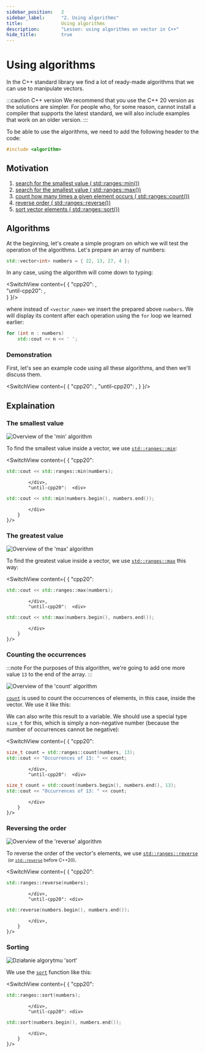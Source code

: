 ```yaml
---
sidebar_position:	2
sidebar_label:		"2. Using algorithms"
title:				Using algorithms
description:		"Lesson: using algorithms on vector in C++"
hide_title:			true
---
```


<!-- Components -->

<!-- Presets -->

<!-- Codes -->


<NotFinished />

# Using algorithms

In the C++ standard library we find a lot of ready-made algorithms
that we can use to manipulate vectors.

:::caution C++ version
We recommend that you use the C++ 20 version as the solutions are simpler.
For people who, for some reason, cannot install a compiler that supports the latest standard,
we will also include examples that work on an older version.
:::

To be able to use the algorithms, we need to add the following header to the code:

```cpp
#include <algorithm>
```

## Motivation

1. [search for the smallest value ( std::ranges::min())](#the-smallest-value)
2. [search for the smallest value ( std::ranges::max())](#the-greatest-value)
3. [count how many times a given element occurs ( std::ranges::count())](#counting-the-occurrences)
4. [reverse order ( std::ranges::reverse())](#reversing-order)
5. [sort vector elements ( std::ranges::sort())](#sorting)

## Algorithms

At the beginning, let's create a simple program on which we will test the operation
of the algorithms. Let's prepare an array of numbers:

```cpp title="🔹 Numbers array"
std::vector<int> numbers = { 22, 13, 27, 4 };
```

In any case, using the algorithm will come down to typing:

<SwitchView content={
		{
			"cpp20":		<AlgoIntroExampleCpp20 />,		
			"until-cpp20":	<AlgoIntroExampleUntilCpp20 />,		
		}
	}/>

where instead of `<vector_name>` we insert the prepared above `numbers`.
We will display its content after each operation using the `for` loop we learned earlier:

```cpp title="🔹 Displaying each number in an array"
for (int n : numbers)
	std::cout << n << ' ';
```

### Demonstration

First, let's see an example code using all these algorithms, and then we'll discuss them.

<SwitchView content={
		{
			"cpp20":		<AlgosOverviewCpp20 />,
			"until-cpp20":	<AlgosOverviewUntilCpp20 />,
		}
	}/>

## Explaination

### The smallest value

<Image center border maxheight="250px"
		src="/img/tutorials/course/basic/arrays/algo-min.gif"
		alt="Overview of the 'min' algorithm"
	/>
<br/>

To find the smallest value inside a vector, we use [`std::ranges::min`](/docs/std/algo/ranges/min):

<SwitchView content={
		{
			"cpp20": <div>

```cpp
std::cout << std::ranges::min(numbers);
```

			</div>,
			"until-cpp20":	<div>

```cpp
std::cout << std::min(numbers.begin(), numbers.end());
```

			</div>		
		}
	}/>

### The greatest value

<Image center border maxheight="250px"
		src="/img/tutorials/course/basic/arrays/algo-max.gif"
		alt="Overview of the 'max' algorithm"
	/>
<br/>

To find the greatest value inside a vector, we use [`std::ranges::max`](/docs/std/algo/ranges/max) this way:

<SwitchView content={
		{
			"cpp20": <div>

```cpp
std::cout << std::ranges::max(numbers);
```

			</div>,
			"until-cpp20":	<div>

```cpp
std::cout << std::max(numbers.begin(), numbers.end());
```

			</div>		
		}
	}/>

### Counting the occurrences

:::note
For the purposes of this algorithm, we're going to add one more value `13` to the end of the array.
:::

<Image center border maxheight="250px"
		src="/img/tutorials/course/basic/arrays/algo-count.gif"
		alt="Overview of the 'count' algorithm"
	/>
<br/>

[`count`](/docs/std/algo/ranges/count) is used to count the occurrences of elements, in this case, inside the vector. We use it like this:

We can also write this result to a variable. We should use a special type `size_t` for this,
which is simply a non-negative number (because the number of occurrences cannot be negative):

<SwitchView content={
		{
			"cpp20": <div>

```cpp
size_t count = std::ranges::count(numbers, 13);
std::cout << "Occurrences of 13: " << count;
```

			</div>,
			"until-cpp20":	<div>

```cpp
size_t count = std::count(numbers.begin(), numbers.end(), 13);
std::cout << "Occurrences of 13: " << count;
```

			</div>		
		}
	}/>

### Reversing the order

<Image center border maxheight="250px"
		src="/img/tutorials/course/basic/arrays/algo-reverse.gif"
		alt="Overview of the 'reverse' algorithm"
	/>
<br/>

To reverse the order of the vector's elements, we use [`std::ranges::reverse`](/docs/std/algo/ranges/reverse/)
&nbsp;<small>(or [`std::reverse`](/docs/std/algo/reverse/) before C++20)</small>.

<SwitchView content={
		{
			"cpp20": <div>

```cpp
std::ranges::reverse(numbers);
```

			</div>,
			"until-cpp20": <div>

```cpp
std::reverse(numbers.begin(), numbers.end());
```

			</div>,
		}
	}/>

### Sorting

<Image center border maxheight="250px"
		src="/img/tutorials/course/basic/arrays/algo-sort.gif"
		alt="Działanie algorytmu 'sort'"
	/>
<br/>

We use the [`sort`](/docs/std/algo/ranges/sort/) function like this:

<SwitchView content={
		{
			"cpp20": <div>

```cpp
std::ranges::sort(numbers);
```

			</div>,
			"until-cpp20": <div>

```cpp
std::sort(numbers.begin(), numbers.end());
```

			</div>,
		}
	}/>